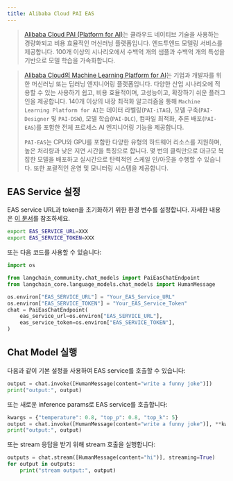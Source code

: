 ```yaml
---
title: Alibaba Cloud PAI EAS
---
```


>[Alibaba Cloud PAI (Platform for AI)](https://www.alibabacloud.com/help/en/pai/?spm=a2c63.p38356.0.0.c26a426ckrxUwZ)는 클라우드 네이티브 기술을 사용하는 경량화되고 비용 효율적인 머신러닝 플랫폼입니다. 엔드투엔드 모델링 서비스를 제공합니다. 100개 이상의 시나리오에서 수백억 개의 샘플과 수백억 개의 특성을 기반으로 모델 학습을 가속화합니다.

>[Alibaba Cloud의 Machine Learning Platform for AI](https://www.alibabacloud.com/help/en/machine-learning-platform-for-ai/latest/what-is-machine-learning-pai)는 기업과 개발자를 위한 머신러닝 또는 딥러닝 엔지니어링 플랫폼입니다. 다양한 산업 시나리오에 적용할 수 있는 사용하기 쉽고, 비용 효율적이며, 고성능이고, 확장하기 쉬운 플러그인을 제공합니다. 140개 이상의 내장 최적화 알고리즘을 통해 `Machine Learning Platform for AI`는 데이터 라벨링(`PAI-iTAG`), 모델 구축(`PAI-Designer` 및 `PAI-DSW`), 모델 학습(`PAI-DLC`), 컴파일 최적화, 추론 배포(`PAI-EAS`)를 포함한 전체 프로세스 AI 엔지니어링 기능을 제공합니다.
>
>`PAI-EAS`는 CPU와 GPU를 포함한 다양한 유형의 하드웨어 리소스를 지원하며, 높은 처리량과 낮은 지연 시간을 특징으로 합니다. 몇 번의 클릭만으로 대규모 복잡한 모델을 배포하고 실시간으로 탄력적인 스케일 인/아웃을 수행할 수 있습니다. 또한 포괄적인 운영 및 모니터링 시스템을 제공합니다.

## EAS Service 설정

EAS service URL과 token을 초기화하기 위한 환경 변수를 설정합니다.
자세한 내용은 [이 문서](https://www.alibabacloud.com/help/en/pai/user-guide/service-deployment/)를 참조하세요.

```bash
export EAS_SERVICE_URL=XXX
export EAS_SERVICE_TOKEN=XXX
```

또는 다음 코드를 사용할 수 있습니다:

```python
import os

from langchain_community.chat_models import PaiEasChatEndpoint
from langchain_core.language_models.chat_models import HumanMessage

os.environ["EAS_SERVICE_URL"] = "Your_EAS_Service_URL"
os.environ["EAS_SERVICE_TOKEN"] = "Your_EAS_Service_Token"
chat = PaiEasChatEndpoint(
    eas_service_url=os.environ["EAS_SERVICE_URL"],
    eas_service_token=os.environ["EAS_SERVICE_TOKEN"],
)
```

## Chat Model 실행

다음과 같이 기본 설정을 사용하여 EAS service를 호출할 수 있습니다:

```python
output = chat.invoke([HumanMessage(content="write a funny joke")])
print("output:", output)
```

또는 새로운 inference params로 EAS service를 호출합니다:

```python
kwargs = {"temperature": 0.8, "top_p": 0.8, "top_k": 5}
output = chat.invoke([HumanMessage(content="write a funny joke")], **kwargs)
print("output:", output)
```

또는 stream 응답을 받기 위해 stream 호출을 실행합니다:

```python
outputs = chat.stream([HumanMessage(content="hi")], streaming=True)
for output in outputs:
    print("stream output:", output)
```